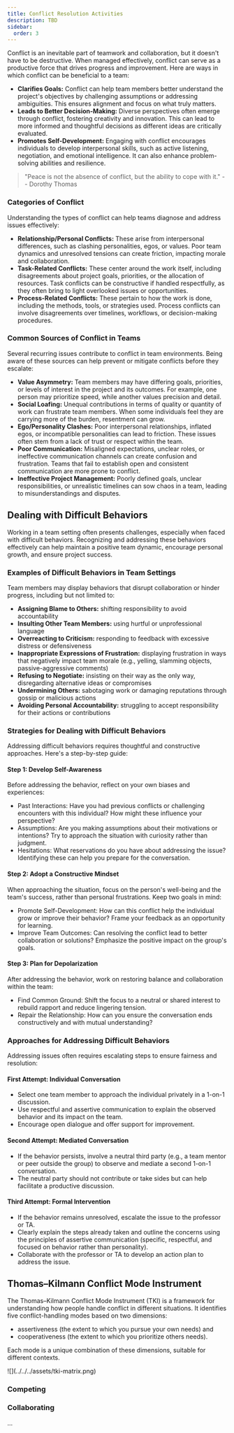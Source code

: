 ```yaml
---
title: Conflict Resolution Activities
description: TBD
sidebar:
  order: 3
---
```


Conflict is an inevitable part of teamwork and collaboration, but it doesn't have to be destructive. When managed effectively, conflict can serve as a productive force that drives progress and improvement. Here are ways in which conflict can be beneficial to a team:

- **Clarifies Goals:** Conflict can help team members better understand the project's objectives by challenging assumptions or addressing ambiguities. This ensures alignment and focus on what truly matters.
- **Leads to Better Decision-Making:** Diverse perspectives often emerge through conflict, fostering creativity and innovation. This can lead to more informed and thoughtful decisions as different ideas are critically evaluated.
- **Promotes Self-Development:** Engaging with conflict encourages individuals to develop interpersonal skills, such as active listening, negotiation, and emotional intelligence. It can also enhance problem-solving abilities and resilience.

> "Peace is not the absence of conflict, but the ability to cope with it." -- Dorothy Thomas

### Categories of Conflict

Understanding the types of conflict can help teams diagnose and address issues effectively:

- **Relationship/Personal Conflicts:** These arise from interpersonal differences, such as clashing personalities, egos, or values. Poor team dynamics and unresolved tensions can create friction, impacting morale and collaboration.
- **Task-Related Conflicts:** These center around the work itself, including disagreements about project goals, priorities, or the allocation of resources. Task conflicts can be constructive if handled respectfully, as they often bring to light overlooked issues or opportunities.
- **Process-Related Conflicts:** These pertain to how the work is done, including the methods, tools, or strategies used. Process conflicts can involve disagreements over timelines, workflows, or decision-making procedures.

### Common Sources of Conflict in Teams

Several recurring issues contribute to conflict in team environments. Being aware of these sources can help prevent or mitigate conflicts before they escalate:

- **Value Asymmetry:** Team members may have differing goals, priorities, or levels of interest in the project and its outcomes. For example, one person may prioritize speed, while another values precision and detail.
- **Social Loafing:** Unequal contributions in terms of quality or quantity of work can frustrate team members. When some individuals feel they are carrying more of the burden, resentment can grow.
- **Ego/Personality Clashes:** Poor interpersonal relationships, inflated egos, or incompatible personalities can lead to friction. These issues often stem from a lack of trust or respect within the team.
- **Poor Communication:** Misaligned expectations, unclear roles, or ineffective communication channels can create confusion and frustration. Teams that fail to establish open and consistent communication are more prone to conflict.
- **Ineffective Project Management:** Poorly defined goals, unclear responsibilities, or unrealistic timelines can sow chaos in a team, leading to misunderstandings and disputes.

## Dealing with Difficult Behaviors

Working in a team setting often presents challenges, especially when faced with difficult behaviors. Recognizing and addressing these behaviors effectively can help maintain a positive team dynamic, encourage personal growth, and ensure project success.

### Examples of Difficult Behaviors in Team Settings

Team members may display behaviors that disrupt collaboration or hinder progress, including but not limited to:

- **Assigning Blame to Others:** shifting responsibility to avoid accountability
- **Insulting Other Team Members:** using hurtful or unprofessional language
- **Overreacting to Criticism:** responding to feedback with excessive distress or defensiveness
- **Inappropriate Expressions of Frustration:** displaying frustration in ways that negatively impact team morale (e.g., yelling, slamming objects, passive-aggressive comments)
- **Refusing to Negotiate:** insisting on their way as the only way, disregarding alternative ideas or compromises
- **Undermining Others:** sabotaging work or damaging reputations through gossip or malicious actions
- **Avoiding Personal Accountability:** struggling to accept responsibility for their actions or contributions

### Strategies for Dealing with Difficult Behaviors

Addressing difficult behaviors requires thoughtful and constructive approaches. Here's a step-by-step guide:

#### Step 1: Develop Self-Awareness

Before addressing the behavior, reflect on your own biases and experiences:

- Past Interactions: Have you had previous conflicts or challenging encounters with this individual? How might these influence your perspective?
- Assumptions: Are you making assumptions about their motivations or intentions? Try to approach the situation with curiosity rather than judgment.
- Hesitations: What reservations do you have about addressing the issue? Identifying these can help you prepare for the conversation.

#### Step 2: Adopt a Constructive Mindset

When approaching the situation, focus on the person's well-being and the team's success, rather than personal frustrations. Keep two goals in mind:

- Promote Self-Development: How can this conflict help the individual grow or improve their behavior? Frame your feedback as an opportunity for learning.
- Improve Team Outcomes: Can resolving the conflict lead to better collaboration or solutions? Emphasize the positive impact on the group's goals.

#### Step 3: Plan for Depolarization

After addressing the behavior, work on restoring balance and collaboration within the team:
- Find Common Ground: Shift the focus to a neutral or shared interest to rebuild rapport and reduce lingering tension.
- Repair the Relationship: How can you ensure the conversation ends constructively and with mutual understanding?

### Approaches for Addressing Difficult Behaviors

Addressing issues often requires escalating steps to ensure fairness and resolution:

#### First Attempt: Individual Conversation

- Select one team member to approach the individual privately in a 1-on-1 discussion.
- Use respectful and assertive communication to explain the observed behavior and its impact on the team.
- Encourage open dialogue and offer support for improvement.

#### Second Attempt: Mediated Conversation

- If the behavior persists, involve a neutral third party (e.g., a team mentor or peer outside the group) to observe and mediate a second 1-on-1 conversation.
- The neutral party should not contribute or take sides but can help facilitate a productive discussion.

#### Third Attempt: Formal Intervention

- If the behavior remains unresolved, escalate the issue to the professor or TA.
- Clearly explain the steps already taken and outline the concerns using the principles of assertive communication (specific, respectful, and focused on behavior rather than personality).
- Collaborate with the professor or TA to develop an action plan to address the issue.

## Thomas–Kilmann Conflict Mode Instrument

The Thomas–Kilmann Conflict Mode Instrument (TKI) is a framework for understanding how people handle conflict in different situations. It identifies five conflict-handling modes based on two dimensions: 

- assertiveness (the extent to which you pursue your own needs) and 
- cooperativeness (the extent to which you prioritize others needs). 

Each mode is a unique combination of these dimensions, suitable for different contexts.

<div class="has-[img]:invert-0 has-[img]:dark:invert">
![](../../../assets/tki-matrix.png)
</div>


### Competing

<Tabs syncKey="modes">
  <TabItem label="Description">
  </TabItem>
  <TabItem label="When to Apply">
  </TabItem>
  <TabItem label="Risks">
  </TabItem>
</Tabs>

### Collaborating

<Tabs syncKey="modes">
  <TabItem label="Description">
  </TabItem>
  <TabItem label="When to Apply">
  </TabItem>
  <TabItem label="Risks">
  </TabItem>
</Tabs>

...